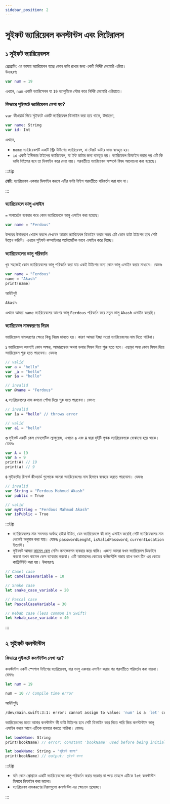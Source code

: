 ```yaml
---
sidebar_position: 2
---
```


# সুইফট ভ্যারিয়েবল কনস্টান্টস এবং লিটেরালস

## ১ সুইফট ভ্যারিয়েবলস

প্রোগ্রামিং এর ভাষায় ভ্যারিয়েবল হচ্ছে কোন ডাটা রাখার জন্য একটি নির্দিষ্ট মেমোরি এরিয়া।\
উদাহরণঃ

```swift
var num = 19
```

এখানে, `num` একটি ভ্যারিসেবল যা `19` ভ্যালুটিকে স্টোর করে নির্দিষ্ট মেমোরি এরিয়াতে।

### কিভারে সুইফটে ভ্যারিয়েবল লেখা হয়?

`var` কীওয়ার্ড দিয়ে সুইফটে একটি ভ্যারিয়েবল ডিফাইন করা হয়ে থাকে, উদাহরণ,

```swift
var name: String
var id: Int
```

এখানে,

- `name` ভ্যারিয়েবলটি একটি স্ট্রিং টাইপের ভ্যারিয়েবল, যা টেক্সট ডাটার জন্য ব্যবহৃত হয়।
- `id` একটি ইন্টিজার টাইপের ভ্যারিয়েবল, যা ইন্ট ডাটার জন্য ব্যবহৃত হয়।
  ভ্যারিয়েবল ডিফাইন করার পর এটি কি ডাটা টাইপের হবে তা ডিফাইন করে দেয়া যায়। পরবর্তীতে ভ্যারিয়েবল সম্পর্কে বিষদ আলোচনা করা হয়েছে।

:::tip

**নোট:** ভ্যারিয়েবল একবার ডিফাইন করলে এটির ডাটা টাইপ পরবর্তীতে পরিবর্তন করা যাব না।

:::

### ভ্যারিয়েবলে ভালু এসাইন

`=` অপারেটর ব্যবহার করে কোন ভ্যারিয়েবলে ভালু এসাইন করা হয়েছে।

```swift
var name = "Ferdous"
```

উপরের উদাহরণে খেয়াল করলে দেখবেন আমার ভ্যারিয়েবল ডিফাইন করার সময় এটি কোন ডাটা টাইপের হবে সেটি উল্লেখ করিনি।
এখানে সুইফট কম্পাইলার অটোমেটিক ভাবে এসাইন করে গিচ্ছে।

### ভ্যারিয়েবলের ভালু পরিবর্তন

খুব সহজেই কোন ভ্যারিয়েবলের ভালু পরিবর্তন করা যায় একই টাইপের অন্য কোন ভালু এসাইন করার মাধ্যমে।
যেমনঃ

```swift
var name = "Ferdous"
name = "Akash"
print(name)
```

আউটপুট

```bash
Akash
```

এখানে আমরা `name` ভ্যারিয়েবলের আগের ভালু `Ferdous` পরিবর্তন করে নতুন ভালু `Akash` এসাইন করেছি।

### ভ্যারিয়েবল নামকরণের নিয়ম

ভ্যারিয়েবল নামকরণের ক্ষেত্রে কিছু নিয়ম মানতে হয়। কারণ আমরা ইচ্ছা মতো ভ্যারিয়েবলের নাম দিতে পারিনা।

**১** ভ্যারিয়েবল অবশ্যই কোন অক্ষর, আন্ডারস্কোর অথবা ডলার সিম্বল দিয়ে শুরু হতে হবে। এছাড়া অন্য কোন সিম্বল দিয়ে ভ্যারিয়েবল শুরু হতে পারবেনা। যেমনঃ

```swift
// valid
var a = "hello"
var _a = "hello"
var $a = "hello"

// invalid
var @name = "Ferdous"
```

**২** ভ্যারিয়েবলের নাম কখনো শোঁখা দিয়ে শুরু হতে পারবেনা। যেমনঃ

```swift
// invalid
var 1a = "hello" // throws error

// valid
var a1 = "hello"
```

**৩** সুইফট একটি কেস সেনসেটিভ ল্যাঙ্গুয়েজ, এখানে `a` এবং `A` দ্বারা দুইটি পৃথক ভ্যারিয়েবলকে বোঝানো হয়ে থাকে। যেমনঃ

```swift
var A = 19
var a = 9
print(A) // 19
print(a) // 9
```

**৪** সুইফটের রিসার্ভ কীওয়ার্ড গুলোকে আমরা ভ্যারিয়েবলের নাম হিসাবে ব্যবহার করতে পারবোনা। যেমনঃ

```swift
// invalid
var String = "Ferdous Mahmud Akash"
var public = True

// valid
var myString = "Ferdous Mahmud Akash"
var isPublic = True
```

:::tip

- ভ্যারিয়েবলের নাম সবসময় অর্থবহ হউয়া উচিত, যেন ভ্যারিয়েবলে কী ভালু এসাইন করেছি সেটি ভ্যারিয়েবলের নাম থেকেই অনুমান করা যায়। যেমনঃ `passwordLenght`, `isValidPassword`, `currentLocation` ইত্যাদি।
- সুইফটে আমরা [কামেল কেস](https://en.wikipedia.org/wiki/Camel_case) নেমিং কনভেনশন ব্যবহার করে থাকি। এজন্য আমরা যখন ভ্যারিয়েবল ডিফাইন করবো তখন কামেল কেস ব্যাবহার করবো। এটি আমারদের কোডের কন্সিস্টেন্সি বজায় রাখে যখন টিম এর কোডে কান্ট্রিবিউট করা হয়। উদাহরণঃ

```swift
// Camel case
let camelCaseVariable = 10

// Snake case
let snake_case_variable = 20

// Pascal case
let PascalCaseVariable = 30

// Kebab case (less common in Swift)
let kebab_case_variable = 40
```

:::

## ২ সুইফট কনস্টান্টস

### কিভারে সুইফটে কনস্টান্টস লেখা হয়?

কনস্টান্টস একটি স্পেশাল টাইপের ভ্যারিয়েবল, যার ভালু একবার এসাইন করার পর পরবর্তীতে পরিবর্তন করা যায়না। যেমনঃ

```swift
let num = 19

num = 10 // Compile time error
```

আউটপুটঃ

```bash
/dev/main.swift:3:1: error: cannot assign to value: 'num' is a 'let' constant
```

ভ্যারিয়েবলের মতো আমার কনস্টান্টস কী ডাটা টাইপের হবে সেটি ডিফাইন করে দিতে পারি কিন্ত কনস্টান্টসে ভালু এসাইন করার আগে এটিকে ব্যবহার করতে পারিনা। যেমনঃ

```swift
let bookName: String
print(bookName) // error: constant 'bookName' used before being initialized

let bookName: String = "সুইফট বাংলা"
print(bookName) // output: সুইফট বাংলা

```

:::tip

- যদি কোন প্রোগ্রামে একটি ভ্যারিয়েবলের ভালু পরিবর্তন করার দরকার না পড়ে তাহলে এটিকে `let` কনস্টান্টস হিসাবে ডিফাইন করা ভালো।
- ভ্যারিয়েবল নামকরণের নিয়মগুলো কনস্টান্টস এর ক্ষেত্রেও প্রযোজ্য।

:::
